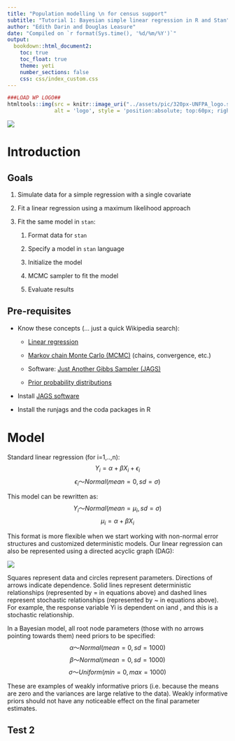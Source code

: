 ```yaml
---
title: "Population modelling \n for census support"
subtitle: "Tutorial 1: Bayesian simple linear regression in R and Stan"
author: "Edith Darin and Douglas Leasure"
date: "Compiled on `r format(Sys.time(), '%d/%m/%Y')`"
output: 
  bookdown::html_document2:
    toc: true
    toc_float: true
    theme: yeti
    number_sections: false
    css: css/index_custom.css
---
```


```r
###LOAD WP LOGO##
htmltools::img(src = knitr::image_uri("../assets/pic/320px-UNFPA_logo.svg.png"),
               alt = 'logo', style = 'position:absolute; top:60px; right:0; padding:20px; width: 25%; height: auto')
```

![](../assets/pic/wp_logotype_gray_low.png)

# Introduction

## Goals

1.  Simulate data for a simple regression with a single covariate

2.  Fit a linear regression using a maximum likelihood approach

3.  Fit the same model in `stan`:

    1.  Format data for `stan`

    2.  Specify a model in `stan` language

    3.  Initialize the model

    4.  MCMC sampler to fit the model

    5.  Evaluate results

## Pre-requisites

-   Know these concepts (... just a quick Wikipedia search):

    -   [Linear regression](https://en.wikipedia.org/wiki/Linear_regression)

    -   [Markov chain Monte Carlo (MCMC)](https://en.wikipedia.org/wiki/Markov_chain_Monte_Carlo) (chains, convergence, etc.)

    -   Software: [Just Another Gibbs Sampler (JAGS)](https://en.wikipedia.org/wiki/Just_another_Gibbs_sampler)

    -   [Prior probability distributions](https://en.wikipedia.org/wiki/Prior_probability)

-   Install [JAGS software](http://mcmc-jags.sourceforge.net/)

-   Install the runjags and the coda packages in R

# Model

Standard linear regression (for i=1,..,n): $$ Y_i = \alpha  + \beta X_i + \epsilon_i $$ $$ \epsilon_i 〜 Normal(mean=0,sd=\sigma)$$

This model can be rewritten as: $$Y_i 〜 Normal(mean=\mu_i, sd=\sigma)$$ $$ \mu_i=\alpha + \beta X_i$$

This format is more flexible when we start working with non-normal error structures and customized deterministic models. Our linear regression can also be represented using a directed acyclic graph (DAG):

![](../assets/pic/dag.png)

Squares represent data and circles represent parameters. Directions of arrows indicate dependence. Solid lines represent deterministic relationships (represented by = in equations above) and dashed lines represent stochastic relationships (represented by \~ in equations above). For example, the response variable Yi is dependent on iand , and this is a stochastic relationship.

In a Bayesian model, all root node parameters (those with no arrows pointing towards them) need priors to be specified: $$ \alpha 〜 Normal(mean=0, sd=1000)$$ $$ \beta 〜 Normal(mean=0, sd=1000)$$ $$ \sigma 〜 Uniform(min=0, max=1000)$$

These are examples of weakly informative priors (i.e. because the means are zero and the variances are large relative to the data). Weakly informative priors should not have any noticeable effect on the final parameter estimates.

## Test 2
